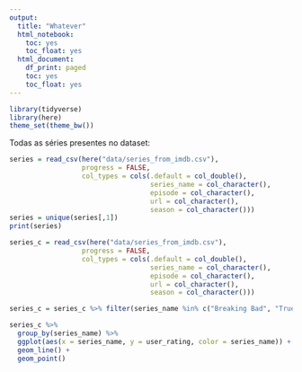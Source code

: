 ```yaml
---
output:
  title: "Whatever"
  html_notebook:
    toc: yes
    toc_float: yes
  html_document:
    df_print: paged
    toc: yes
    toc_float: yes
---
```


```r
library(tidyverse)
library(here)
theme_set(theme_bw())
```


Todas as séries presentes no dataset:

```r
series = read_csv(here("data/series_from_imdb.csv"),
                  progress = FALSE,
                  col_types = cols(.default = col_double(),
                                   series_name = col_character(),
                                   episode = col_character(), 
                                   url = col_character(),
                                   season = col_character()))
series = unique(series[,1])
print(series)
```

```r
series_c = read_csv(here("data/series_from_imdb.csv"),
                  progress = FALSE,
                  col_types = cols(.default = col_double(),
                                   series_name = col_character(),
                                   episode = col_character(), 
                                   url = col_character(),
                                   season = col_character()))

series_c = series_c %>% filter(series_name %in% c("Breaking Bad", "True Detective", "Black Mirror", "Stranger Things"))
```

```r


series_c %>% 
  group_by(series_name) %>%
  ggplot(aes(x = series_name, y = user_rating, color = series_name)) + 
  geom_line() + 
  geom_point() 
```

